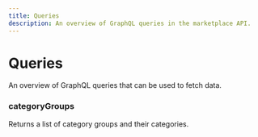 ```yaml
---
title: Queries
description: An overview of GraphQL queries in the marketplace API.
---
```


# Queries

An overview of GraphQL queries that can be used to fetch data.

### categoryGroups

Returns a list of category groups and their categories.
